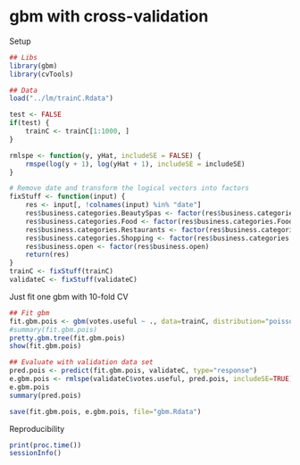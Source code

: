 gbm with cross-validation
=======================

Setup
```r
## Libs
library(gbm)
library(cvTools)

## Data
load("../lm/trainC.Rdata")

test <- FALSE
if(test) {
	trainC <- trainC[1:1000, ]
}

rmlspe <- function(y, yHat, includeSE = FALSE) {
	rmspe(log(y + 1), log(yHat + 1), includeSE = includeSE)
}

# Remove date and transform the logical vectors into factors
fixStuff <- function(input) {
	res <- input[, !colnames(input) %in% "date"]
	res$business.categories.BeautySpas <- factor(res$business.categories.BeautySpas)
	res$business.categories.Food <- factor(res$business.categories.Food)
	res$business.categories.Restaurants <- factor(res$business.categories.Restaurants)
	res$business.categories.Shopping <- factor(res$business.categories.Shopping)
	res$business.open <- factor(res$business.open)
	return(res)
}
trainC <- fixStuff(trainC)
validateC <- fixStuff(validateC)
```


Just fit one gbm with 10-fold CV
```r

## Fit gbm
fit.gbm.pois <- gbm(votes.useful ~ ., data=trainC, distribution="poisson", cv.folds=10, n.trees=500)
#summary(fit.gbm.pois)
pretty.gbm.tree(fit.gbm.pois)
show(fit.gbm.pois)

## Evaluate with validation data set
pred.pois <- predict(fit.gbm.pois, validateC, type="response")
e.gbm.pois <- rmlspe(validateC$votes.useful, pred.pois, includeSE=TRUE)
e.gbm.pois
summary(pred.pois)

save(fit.gbm.pois, e.gbm.pois, file="gbm.Rdata")
```

Reproducibility
```r
print(proc.time())
sessionInfo()
```
